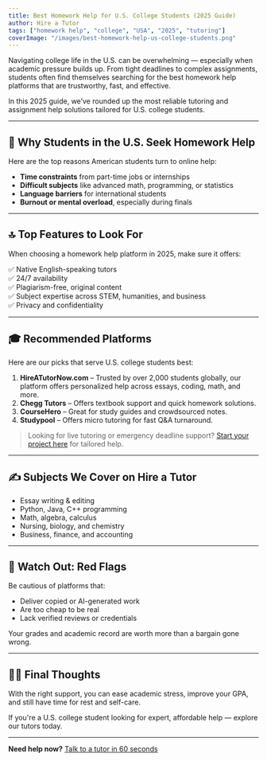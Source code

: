 ```yaml
---
title: Best Homework Help for U.S. College Students (2025 Guide)
author: Hire a Tutor
tags: ["homework help", "college", "USA", "2025", "tutoring"]
coverImage: "/images/best-homework-help-us-college-students.png"
---
```


Navigating college life in the U.S. can be overwhelming — especially when academic pressure builds up. From tight deadlines to complex assignments, students often find themselves searching for the best homework help platforms that are trustworthy, fast, and effective.

In this 2025 guide, we’ve rounded up the most reliable tutoring and assignment help solutions tailored for U.S. college students.

---

## 🧠 Why Students in the U.S. Seek Homework Help

Here are the top reasons American students turn to online help:

- **Time constraints** from part-time jobs or internships  
- **Difficult subjects** like advanced math, programming, or statistics  
- **Language barriers** for international students  
- **Burnout or mental overload**, especially during finals  

---

## 🔝 Top Features to Look For

When choosing a homework help platform in 2025, make sure it offers:

✅ Native English-speaking tutors  
✅ 24/7 availability  
✅ Plagiarism-free, original content  
✅ Subject expertise across STEM, humanities, and business  
✅ Privacy and confidentiality

---

## 🎓 Recommended Platforms

Here are our picks that serve U.S. college students best:

1. **HireATutorNow.com** – Trusted by over 2,000 students globally, our platform offers personalized help across essays, coding, math, and more.  
2. **Chegg Tutors** – Offers textbook support and quick homework solutions.  
3. **CourseHero** – Great for study guides and crowdsourced notes.  
4. **Studypool** – Offers micro tutoring for fast Q&A turnaround.  

> Looking for live tutoring or emergency deadline support? [Start your project here](https://www.hireatutornow.com/start) for tailored help.

---

## ✍️ Subjects We Cover on Hire a Tutor

- Essay writing & editing  
- Python, Java, C++ programming  
- Math, algebra, calculus  
- Nursing, biology, and chemistry  
- Business, finance, and accounting  

---

## 🚨 Watch Out: Red Flags

Be cautious of platforms that:

- Deliver copied or AI-generated work  
- Are too cheap to be real  
- Lack verified reviews or credentials  

Your grades and academic record are worth more than a bargain gone wrong.

---

## 👨‍🏫 Final Thoughts

With the right support, you can ease academic stress, improve your GPA, and still have time for rest and self-care.

If you're a U.S. college student looking for expert, affordable help — explore our tutors today.

---

**Need help now?** [Talk to a tutor in 60 seconds](https://www.hireatutornow.com/start)


